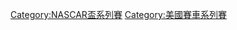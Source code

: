 {{DISPLAYTITLE:Category:NASCAR盃系列賽}}
{{Cat main}}

[[Category:NASCAR盃系列賽|Category:NASCAR盃系列賽]]
[[Category:美國賽車系列賽|Category:美國賽車系列賽]]
{{DEFAULTSORT:NASCAR盃系列賽}}